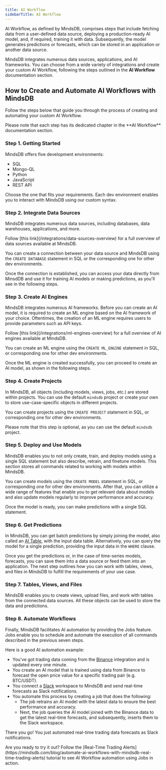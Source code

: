 ```yaml
---
title: AI Workflow
sidebarTitle: AI Workflow
---
```


AI Workflow, as defined by MindsDB, comprises steps that include fetching data from a user-defined data source, deploying a production-ready AI model, and, if required, training it with data. Subsequently, the model generates predictions or forecasts, which can be stored in an application or another data source.

MindsDB integrates numerous data sources, applications, and AI frameworks. You can choose from a wide variety of integrations and create your custom AI Workflow, following the steps outlined in the **AI Workflow** documentation section.

## How to Create and Automate AI Workflows with MindsDB

Follow the steps below that guide you through the process of creating and automating your custom AI Workflow.

<Tip>
Please note that each step has its dedicated chapter in the **AI Workflow** documentation section.
</Tip>

### Step 1. Getting Started

MindsDB offers five development environments:

- SQL
- Mongo-QL
- Python
- JavaScript
- REST API

Choose the one that fits your requirements. Each dev environment enables you to interact with MindsDB using our custom syntax.

### Step 2. Integrate Data Sources

MindsDB integrates numerous data sources, including databases, data warehouses, applications, and more.

<Tip>
Follow [this link](/integrations/data-sources-overview) for a full overview of data sources available at MindsDB.
</Tip>

You can create a connection between your data source and MindsDB using the `CREATE DATABASE` statement in SQL or the corresponding one for other dev environments.

Once the connection is established, you can access your data directly from MinsdDB and use it for training AI models or making predictions, as you'll see in the following steps.

### Step 3. Create AI Engines

MindsDB integrates numerous AI frameworks. Before you can create an AI model, it is required to create an ML engine based on the AI framework of your choice. Oftentimes, the creation of an ML engine requires users to provide parameters such as API keys.

<Tip>
Follow [this link](/integrations/ml-engines-overview) for a full overview of AI engines available at MindsDB.
</Tip>

You can create an ML engine using the `CREATE ML_ENGINE` statement in SQL, or corresponding one for other dev environments.

Once the ML engine is created successfully, you can proceed to create an AI model, as shown in the following steps.

### Step 4. Create Projects

In MindsDB, all objects (including models, views, jobs, etc.) are stored within projects. You can use the default `mindsdb` project or create your own to store use-case-specific objects in different projects.

You can create projects using the `CREATE PROJECT` statement in SQL, or corresponding one for other dev environments.

Please note that this step is optional, as you can use the default `mindsdb` project.

### Step 5. Deploy and Use Models

MindsDB enables you to not only create, train, and deploy models using a single SQL statement but also describe, retrain, and finetune models. This section stores all commands related to working with models within MindsDB.

You can create models using the `CREATE MODEL` statement in SQL, or corresponding one for other dev environments. After that, you can utilize a wide range of features that enable you to get relevant data about models and also update models regularly to improve performance and accuracy.

Once the model is ready, you can make predictions with a single SQL statement.

### Step 6. Get Predictions

In MindsDB, you can get batch predictions by simply joining the model, also called an [AI Table](/generative-ai-tables), with the input data table. Alternatively, you can query the model for a single prediction, providing the input data in the `WHERE` clause.

Once you get the predictions or, in the case of time-series models, forecasts, you can save them into a data source or feed them into an application. The next step outlines how you can work with tables, views, and files in MindsDB to fulfill the requirements of your use case.

### Step 7. Tables, Views, and Files

MindsDB enables you to create views, upload files, and work with tables from the connected data sources. All these objects can be used to store the data and predictions.

### Step 8. Automate Workflows

Finally, MindsDB facilitates AI automation by providing the Jobs feature. Jobs enable you to schedule and automate the execution of all commands described in the previous seven steps.

Here is a good AI automation example:

- You've got trading data coming from the [Binance]() integration and is updated every one minute.
- You create an AI model that is trained using data from Binance to forecast the open price value for a specific trading pair (e.g. BTC/USDT).
- You connect a [Slack]() workspace to MindsDB and send real-time forecasts as Slack notifications.
- You automate this process by creating a job that does the following:
    - The job retrains an AI model with the latest data to ensure the best performance and accuracy.
    - Next, the job queries the AI model joined with the Binance data to get the latest real-time forecasts, and subsequently, inserts them to the Slack workspace.

There you go! You just automated real-time trading data forecasts as Slack notifications.

<Tip>
Are you ready to try it out? Follow the [Real-Time Trading Alerts](https://mindsdb.com/blog/automate-ai-workflows-with-mindsdb-real-time-trading-alerts) tutorial to see AI Workflow automation using Jobs in action.
</Tip>
